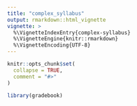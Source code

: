 ```yaml
---
title: "complex_syllabus"
output: rmarkdown::html_vignette
vignette: >
  %\VignetteIndexEntry{complex-syllabus}
  %\VignetteEngine{knitr::rmarkdown}
  %\VignetteEncoding{UTF-8}
---
```


```r
knitr::opts_chunk$set(
  collapse = TRUE,
  comment = "#>"
)
```

```r
library(gradebook)
```
